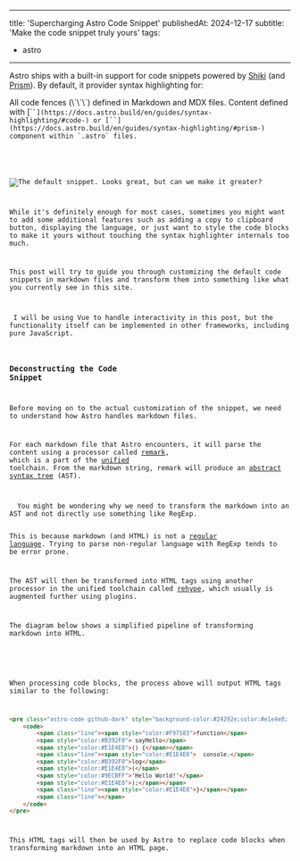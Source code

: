 
---
title: 'Supercharging Astro Code Snippet'
publishedAt: 2024-12-17
subtitle: 'Make the code snippet truly yours'
tags:
  - astro
---

Astro ships with a built-in support for code snippets powered by [Shiki](https://shiki.style/) (and [Prism](https://docs.astro.build/en/guides/syntax-highlighting/#markdown-code-blocks)).
By default, it provider syntax highlighting for:

<dl class=":uno: space-y-2">
  <ListTitle class="font-normal">
    All code fences (\`\`\`) defined in Markdown and MDX files.
  </ListTitle>
  <ListTitle class="font-normal">
    Content defined with [`<Code />`](https://docs.astro.build/en/guides/syntax-highlighting/#code-) or [`<Prism />`](https://docs.astro.build/en/guides/syntax-highlighting/#prism-) component within `.astro` files.
  </ListTitle>
</dl>

![The default snippet. Looks great, but can we make it greater?](https://res.cloudinary.com/namchee/image/upload/v1734152131/posts/supercharing-astro-code-snippet/default-snippet.png)

While it's definitely enough for most cases, sometimes you might want to add some additional features such as adding a copy to clipboard button,
displaying the language, or just want to style the code blocks to make it yours without touching the syntax highlighter internals too much.

This post will try to guide you through customizing the default code snippets in markdown files and transform them into something like what you currently see in this site.

<Quote>
 I will be using Vue to handle interactivity in this post, but the functionality itself can be implemented in other frameworks, including pure JavaScript.
</Quote>

### Deconstructing the Code Snippet

Before moving on to the actual customization of the snippet, we need to understand how Astro handles markdown files.

For each markdown file that Astro encounters, it will parse the content using a processor called [remark](https://github.com/withastro/astro/tree/main/packages/markdown/remark),
which is a part of the [unified](https://unifiedjs.com/) toolchain. From the markdown string, remark will produce an
[abstract syntax tree](https://en.wikipedia.org/wiki/Abstract_syntax_tree) (AST).

<Quote>
  You might be wondering why we need to transform the markdown into an AST and not directly use something like RegExp.

  This is because markdown (and HTML) is not a [regular language](https://en.wikipedia.org/wiki/Regular_language). Trying to parse non-regular language with RegExp tends to be error prone.
</Quote>

The AST will then be transformed into HTML tags using another processor in the unified toolchain called [rehype](https://github.com/rehypejs/rehype), which usually is augmented further using plugins.

The diagram below shows a simplified pipeline of transforming markdown into HTML.

```mermaid
```

When processing code blocks, the process above will output HTML tags similar to the following:

```html title=Example HTML output of a code block. Looks pretty complex isn't it?
<pre class="astro-code github-dark" style="background-color:#24292e;color:#e1e4e8; overflow-x: auto;" tabindex="0" data-language="js">
	<code>
		<span class="line"><span style="color:#F97583">function</span>
		<span style="color:#B392F0"> sayHello</span>
		<span style="color:#E1E4E8">() {</span></span>
		<span class="line"><span style="color:#E1E4E8">  console.</span>
		<span style="color:#B392F0">log</span>
		<span style="color:#E1E4E8">(</span>
		<span style="color:#9ECBFF">'Hello World!'</span>
		<span style="color:#E1E4E8">);</span></span>
		<span class="line"><span style="color:#E1E4E8">}</span></span>
		<span class="line"></span>
	</code>
</pre>
```

This HTML tags will then be used by Astro to replace code blocks when transforming markdown into an HTML page.
